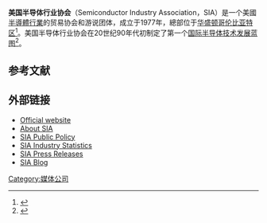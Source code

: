 {{Infobox company
|name = 美国半导体行业协会<br>Semiconductor Industry Association
|type = [[协会|协会]]
|industry = [[半导体产业|半导体产业]]
|foundation = 1977
|location = [[美国|美国]]
}}
'''美国半导体行业协会'''（Semiconductor Industry Association，SIA）是一个美國[[半导体产业|半導體行業]]的贸易协会和游说团体，成立于1977年，總部位于[[华盛顿哥伦比亚特区|华盛顿哥伦比亚特区]]<ref>
{{Cite journal|title=The Semiconductor Industry—Model for Industry/University/Govemment Cooperation|last=Rea|first=Donald G.|last2=Brooks|first2=Harvey|journal=Research-Technology Management|issue=4|doi=10.1080/08956308.1997.11671142|year=2016|volume=40|pages=46–54|issn=0895-6308|last3=Burger|first3=Robert M.|last4=LaScala|first4=Richard}}</ref>。美国半导体行业协会在20世纪90年代初制定了第一个[[国际半导体技术发展蓝图|国际半导体技术发展蓝图]]<ref>
{{cite conference
 |title=National technology roadmaps: the US semiconductor experience
 |author1=Spencer, W.J.  |author2=Seidel, T.E.
 |name-list-style=amp |book-title=Solid-State and Integrated Circuit Technology, 1995 4th International Conference on
 |pages=211–220
 |year=1995
 |publisher=IEEE
 |doi= 10.1109/ICSICT.1995.500069 }}</ref>。

== 参考文献 ==
{{Reflist}}

== 外部链接 ==

* [http://www.semiconductors.org/ Official website]
* [https://www.semiconductors.org/about/history/ About SIA]
* [http://www.semiconductors.org/public_policy/public_policy/ SIA Public Policy]
* [http://www.semiconductors.org/industry_statistics/industry_statistics/ SIA Industry Statistics]
* [http://www.semiconductors.org/index.php?submenu=2012&src=news&srctype=lister&srctype=news_2013 SIA Press Releases]
* [http://www.semiconductors.org/blog/ SIA Blog]

[[Category:媒体公司|Category:媒体公司]]